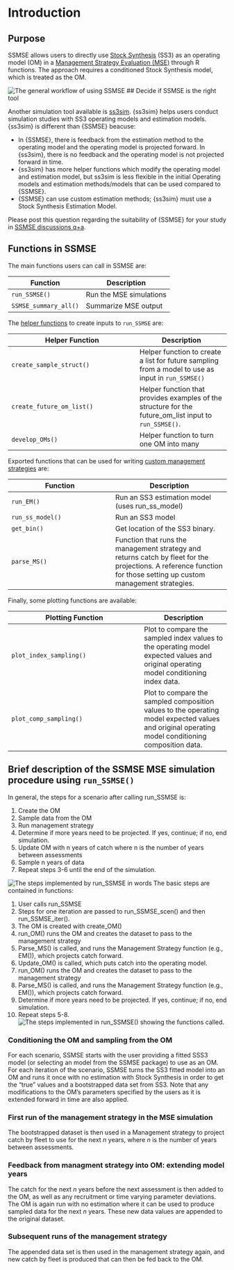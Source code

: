 # Introduction {#intro}

## Purpose

SSMSE allows users to directly use [Stock Synthesis](https://vlab.noaa.gov/web/stock-synthesis) (SS3) as an operating model (OM) in a [Management Strategy Evaluation (MSE)](https://doi.org/10.1139/cjfas-2019-0084) through R functions. The approach requires a conditioned Stock Synthesis model, which is treated as the OM.

![The general workflow of using SSMSE](images/workflow_ssmse_noaa_branding.png)
## Decide if SSMSE is the right tool

Another simulation tool available is [ss3sim](https://github.com/ss3sim/ss3sim). {ss3sim} helps users conduct simulation studies with SS3 operating models and estimation models. {ss3sim} is different than {SSMSE} beacuse:

- In {SSMSE}, there is feedback from the estimation method to the operating model and the operating model is projected forward. In {ss3sim}, there is no feedback and the operating model is not projected forward in time.
- {ss3sim} has more helper functions which modify the operating model and estimation model, but ss3sim is less flexible in the initial Operating models and estimation methods/models that can be used compared to {SSMSE}.
- {SSMSE} can use custom estimation methods; {ss3sim} must use a Stock Synthesis Estimation Model.

Please post this question regarding the suitability of {SSMSE} for your study in [SSMSE discussions q+a](https://github.com/nmfs-ost/SSMSE/discussions/categories/q-a).

## Functions in SSMSE {#funs}

The main functions users can call in SSMSE are:

Function               | Description
---------------------- | ------------------
`run_SSMSE()`            | Run the MSE simulations
`SSMSE_summary_all()`    | Summarize MSE output

The [helper functions](#helper) to create inputs to `run_SSMSE` are:

Helper Function           | Description
------------------------- | ------------------
`create_sample_struct()`  | Helper function to create a list for future sampling from a model to use as input in `run_SSMSE()`
`create_future_om_list()` | Helper function that provides examples of the structure for the future_om_list input to `run_SSMSE()`.
`develop_OMs()`           | Helper function to turn one OM into many

Exported functions that can be used for writing [custom management strategies](#custom-MS) are:

Function    | Description
-----------  | ------------
`run_EM()`       |  Run an SS3 estimation model (uses run_ss_model)
`run_ss_model()` | Run an SS3 model
`get_bin()`      | Get location of the SS3 binary.
`parse_MS()`     | Function that runs the management strategy and returns catch by fleet for the projections. A reference function for those setting up custom management strategies. 

Finally, some plotting functions are available:

Plotting Function | Description
----------------- | -----------
`plot_index_sampling()` | Plot to compare the sampled index values to the operating model expected values and original operating model conditioning index data.
`plot_comp_sampling()`  | Plot to compare the sampled composition values to the operating model expected values and original operating model conditioning composition data.

## Brief description of the SSMSE MSE simulation procedure using `run_SSMSE()`

In general, the steps for a scenario after calling run_SSMSE is:

1. Create the OM
2. Sample data from the OM
3. Run management strategy
4. Determine if more years need to be projected. If yes, continue; if no, end simulation.
5. Update OM with n years of catch where n is the number of years between assessments
6. Sample n years of data
7. Repeat steps 3-6 until the end of the simulation.

![The steps implemented by run_SSMSE in words](images/ssmse_1_iter.png)
The basic steps are contained in functions:

1. User calls run_SSMSE
2. Steps for one iteration are passed to run_SSMSE_scen() and then run_SSMSE_iter().
3. The OM is created with create_OM()
4. run_OM() runs the OM and creates the dataset to pass to the management strategy
5. Parse_MS() is called, and runs the Management Strategy function (e.g., EM()), which projects catch forward.
6. Update_OM() is called, which puts catch into the operating model.
7. run_OM() runs the OM and creates the dataset to pass to the management strategy
8. Parse_MS() is called, and runs the Management Strategy function (e.g., EM()), which projects catch forward.
9. Determine if more years need to be projected. If yes, continue; if no, end simulation.
10. Repeat steps 5-8.
![The steps implemented in run_SSMSE() showing the functions called.](images/ssmse_fxn_map.png)

### Conditioning the OM and sampling from the OM

For each scenario, SSMSE starts with the user providing a fitted SSS3 model (or selecting an model from the SSMSE package) to use as an OM. For each iteration of the scenario, SSMSE turns the SS3 fitted model into an OM and runs it once with no estimation with Stock Synthesis in order to get the "true" values and a bootstrapped data set from SS3. Note that any modifications to the OM's parameters specified by the users as it is extended forward in time are also applied.

### First run of the management strategy in the MSE simulation

The bootstrapped dataset is then used in a Management strategy to project catch by fleet to use for the next $n$ years, where $n$ is the number of years between assessments.

### Feedback from managment strategy into OM: extending model years

The catch for the next $n$ years before the next assessment is then added to the OM, as well as any recruitment or time varying parameter deviations. The OM is again run with no estimation where it can be used to produce sampled data for the next $n$ years. These new data values are appended to the original dataset.

### Subsequent runs of the management strategy

The appended data set is then used in the management strategy again, and new catch by fleet is produced that can then be fed back to the OM.
